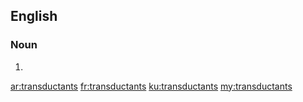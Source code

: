 ==English==

===Noun===
{{head|en|noun plural form}}

# {{plural of|transductant|lang=en}}

[[ar:transductants]]
[[fr:transductants]]
[[ku:transductants]]
[[my:transductants]]